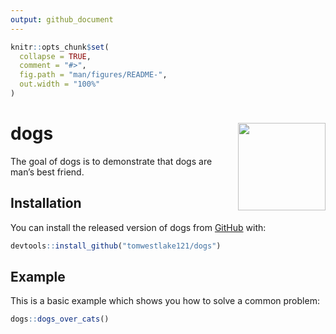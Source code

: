 ```yaml
---
output: github_document
---
```


<!-- README.md is generated from README.Rmd. Please edit that file -->

```r
knitr::opts_chunk$set(
  collapse = TRUE,
  comment = "#>",
  fig.path = "man/figures/README-",
  out.width = "100%"
)
```

# dogs <img src="man/figures/logo.png" align="right" height=140/>

The goal of dogs is to demonstrate that dogs are man's best friend.

## Installation

You can install the released version of dogs from [GitHub](https://github.com/tomwestlake121/dogs) with:

``` r
devtools::install_github("tomwestlake121/dogs")
```

## Example

This is a basic example which shows you how to solve a common problem:

```r
dogs::dogs_over_cats()
```


